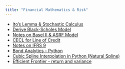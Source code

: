 ```yaml
---
title: "Financial Mathematics & Risk"
---
```


* [Ito's Lemma & Stochastic Calculus](ItoLemma.html) 
* [Derive Black-Scholes Model](BSM.html)  
* [Notes on Basel II & ASRF Model](ASRF.html)  
* [CECL for Line of Credit](CECL_LOC.html) 
* [Notes on IFRS 9](IFRS9.html) 
* [Bond Analytics - Python](BondAnalytics.html) 
* [Cubic Spline Interpolation in Python (Natural Spline)](CubicNaturalSpline.html)    
* [Efficient Frontier - return and variance](EfficientFrontier.html)    

